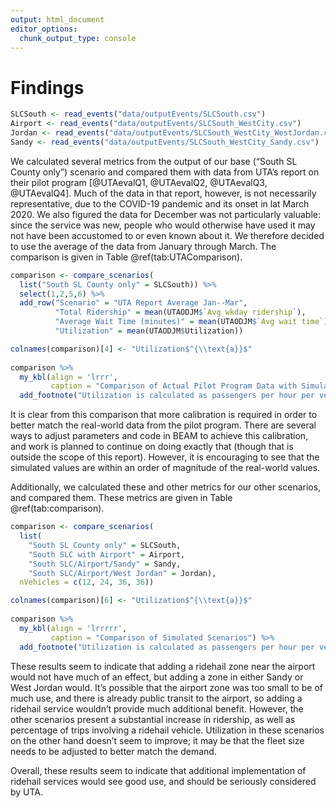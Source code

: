 ```yaml
---
output: html_document
editor_options: 
  chunk_output_type: console
---
```

Findings
================================================================================

```r
SLCSouth <- read_events("data/outputEvents/SLCSouth.csv")
Airport <- read_events("data/outputEvents/SLCSouth_WestCity.csv")
Jordan <- read_events("data/outputEvents/SLCSouth_WestCity_WestJordan.csv")
Sandy <- read_events("data/outputEvents/SLCSouth_WestCity_Sandy.csv")
```


We calculated several metrics from the output of our base ("South SL County only") scenario and compared them with data from UTA's report on their pilot program [@UTAevalQ1, @UTAevalQ2, @UTAevalQ3, @UTAevalQ4].
Much of the data in that report, however, is not necessarily representative, due to the COVID-19 pandemic and its onset in lat March 2020.
We also figured the data for December was not particularly valuable: since the service was new, people who would otherwise have used it may not have been accustomed to or even known about it.
We therefore decided to use the average of the data from January through March.
The comparison is given in Table \@ref(tab:UTAComparison).

```r
comparison <- compare_scenarios(
  list("South SL County only" = SLCSouth)) %>% 
  select(1,2,5,6) %>% 
  add_row("Scenario" = "UTA Report Average Jan--Mar",
          "Total Ridership" = mean(UTAODJM$`Avg wkday ridership`),
          "Average Wait Time (minutes)" = mean(UTAODJM$`Avg wait time`),
          "Utilization" = mean(UTAODJM$Utilization))

colnames(comparison)[4] <- "Utilization$^{\\text{a}}$"
  
comparison %>% 
  my_kbl(align = 'lrrr',
         caption = "Comparison of Actual Pilot Program Data with Simulated Base Scenario") %>% 
  add_footnote("Utilization is calculated as passengers per hour per vehicle")
```

It is clear from this comparison that more calibration is required in order to better match the real-world data from the pilot program.
There are several ways to adjust parameters and code in BEAM to achieve this calibration, and work is planned to continue on doing exactly that (though that is outside the scope of this report).
However, it is encouraging to see that the simulated values are within an order of magnitude of the real-world values.

Additionally, we calculated these and other metrics for our other scenarios, and compared them.
These metrics are given in Table \@ref(tab:comparison).

```r
comparison <- compare_scenarios(
  list(
    "South SL County only" = SLCSouth,
    "South SLC with Airport" = Airport,
    "South SLC/Airport/Sandy" = Sandy,
    "South SLC/Airport/West Jordan" = Jordan),
  nVehicles = c(12, 24, 36, 36))

colnames(comparison)[6] <- "Utilization$^{\\text{a}}$"
  
comparison %>% 
  my_kbl(align = 'lrrrrr',
         caption = "Comparison of Simulated Scenarios") %>% 
  add_footnote("Utilization is calculated as passengers per hour per vehicle")
```

These results seem to indicate that adding a ridehail zone near the airport would not have much of an effect, but adding a zone in either Sandy or West Jordan would.
It's possible that the airport zone was too small to be of much use, and there is already public transit to the airport, so adding a ridehail service wouldn't provide much additional benefit.
However, the other scenarios present a substantial increase in ridership, as well as percentage of trips involving a ridehail vehicle.
Utilization in these scenarios on the other hand doesn't seem to improve; it may be that the fleet size needs to be adjusted to better match the demand.

Overall, these results seem to indicate that additional implementation of ridehail services would see good use, and should be seriously considered by UTA.